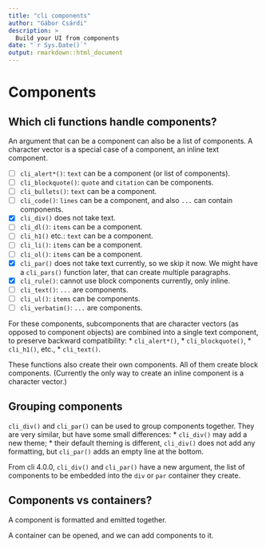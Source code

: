 ```yaml
---
title: "cli components"
author: "Gábor Csárdi"
description: >
  Build your UI from components
date: "`r Sys.Date()`"
output: rmarkdown::html_document
---
```


# Components

## Which cli functions handle components?

An argument that can be a component can also be a list of components.
A character vector is a special case of a component, an inline text
component.

* [ ] `cli_alert*()`: `text` can be a component (or list of components).
* [ ] `cli_blockquote()`: `quote` and `citation` can be components.
* [ ] `cli_bullets()`: `text` can be a component.
* [ ] `cli_code()`: `lines` can be a component, and also `...` can contain
  components.
* [x] `cli_div()` does not take text.
* [ ] `cli_dl()`: `items` can be a component.
* [ ] `cli_h1()` etc.: `text` can be a component.
* [ ] `cli_li()`: `items` can be a component.
* [ ] `cli_ol()`: `items` can be a component.
* [x] `cli_par()` does not take text currently, so we skip it now.
  We might have a `cli_pars()` function later, that can create multiple
  paragraphs.
* [x] `cli_rule()`: cannot use block components currently, only inline.
* [ ] `cli_text()`: `...` are components.
* [ ] `cli_ul()`: `items` can be components.
* [ ] `cli_verbatim()`: `...` are components.

For these components, subcomponents that are character vectors (as opposed
to component objects) are combined into a single text component, to preserve
backward compatibility:
* `cli_alert*()`,
* `cli_blockquote()`,
* `cli_h1()`, etc.,
* `cli_text()`.

These functions also create their own components.
All of them create block components.
(Currently the only way to create an inline component is a character
vector.)

## Grouping components

`cli_div()` and `cli_par()` can be used to group components together.
They are very similar, but have some small differences:
* `cli_div()` may add a new theme;
* their default theming is different, `cli_div()` does not add any
  formatting, but `cli_par()` adds an empty line at the bottom.

From cli 4.0.0, `cli_div()` and `cli_par()` have a new argument, the list
of components to be embedded into the `div` or `par` container they create.

## Components vs containers?

A component is formatted and emitted together.

A container can be opened, and we can add components to it.
